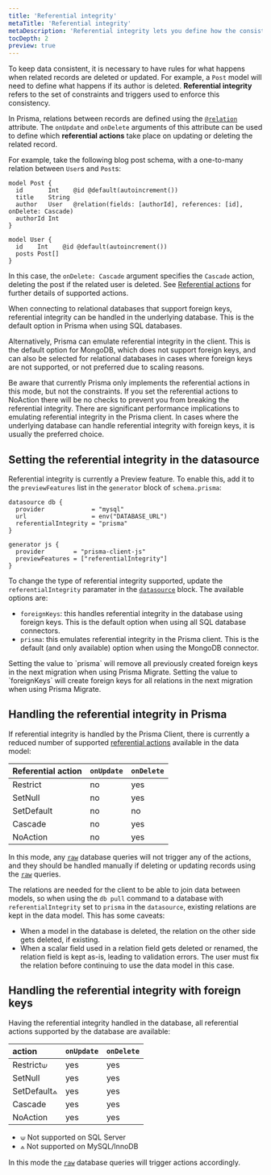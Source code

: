 ```yaml
---
title: 'Referential integrity'
metaTitle: 'Referential integrity'
metaDescription: 'Referential integrity lets you define how the consistency of relations is handled.'
tocDepth: 2
preview: true
---
```


<TopBlock>

To keep data consistent, it is necessary to have rules for what happens when related records are deleted or updated. For example, a `Post` model will need to define what happens if its author is deleted. **Referential integrity** refers to the set of constraints and triggers used to enforce this consistency.

In Prisma, relations between records are defined using the [`@relation`](/reference/api-reference/prisma-schema-reference#relation) attribute. The `onUpdate` and `onDelete` arguments of this attribute can be used to define which **referential actions** take place on updating or deleting the related record.

For example, take the following blog post schema, with a one-to-many relation between `User`s and `Post`s:

```prisma file=schema.prisma highlight=4;normal
model Post {
  id       Int    @id @default(autoincrement())
  title    String
  author   User   @relation(fields: [authorId], references: [id], onDelete: Cascade)
  authorId Int
}

model User {
  id    Int    @id @default(autoincrement())
  posts Post[]
}
```

In this case, the `onDelete: Cascade` argument specifies the `Cascade` action, deleting the post if the related user is deleted. See [Referential actions](/concepts/components/prisma-schema/relations/referential-actions) for further details of supported actions.

When connecting to relational databases that support foreign keys, referential integrity can be handled in the underlying database. This is the default option in Prisma when using SQL databases.

Alternatively, Prisma can emulate referential integrity in the client. This is the default option for MongoDB, which does not support foreign keys, and can also be selected for relational databases in cases where foreign keys are not supported, or not preferred due to scaling reasons.

<Admonition type="warning">
  Be aware that currently Prisma only implements the referential actions in this
  mode, but not the constraints. If you set the referential actions to NoAction
  there will be no checks to prevent you from breaking the referential
  integrity.
</Admonition>

<Admonition type="warning">
  There are significant performance implications to emulating referential
  integrity in the Prisma client. In cases where the underlying database can
  handle referential integrity with foreign keys, it is usually the preferred
  choice.
</Admonition>

</TopBlock>

## Setting the referential integrity in the datasource

Referential integrity is currently a Preview feature. To enable this, add it to the `previewFeatures` list in the `generator` block of `schema.prisma`:

```prisma file=schema.prisma
datasource db {
  provider             = "mysql"
  url                  = env("DATABASE_URL")
  referentialIntegrity = "prisma"
}

generator js {
  provider        = "prisma-client-js"
  previewFeatures = ["referentialIntegrity"]
}
```

To change the type of referential integrity supported, update the `referentialIntegrity` paramater in the [`datasource`](/reference/api-reference/prisma-schema-reference#datasource) block. The available options are:

- `foreignKeys`: this handles referential integrity in the database using foreign keys. This is the default option when using all SQL database connectors.
- `prisma`: this emulates referential integrity in the Prisma client. This is the default (and only available) option when using the MongoDB connector.

<Admonition type="warning">
  Setting the value to `prisma` will remove all previously created foreign keys
  in the next migration when using Prisma Migrate. Setting the value to
  `foreignKeys` will create foreign keys for all relations in the next migration
  when using Prisma Migrate.
</Admonition>

## Handling the referential integrity in Prisma

If referential integrity is handled by the Prisma Client, there is currently a reduced number of supported [referential actions](/concepts/components/prisma-schema/relations/referential-actions) available in the data model:

| Referential action | `onUpdate` | `onDelete` |
| :----------------- | :--------- | :--------- |
| Restrict           | no         | yes        |
| SetNull            | no         | yes        |
| SetDefault         | no         | no         |
| Cascade            | no         | yes        |
| NoAction           | no         | yes        |

In this mode, any [`raw`](https://www.prisma.io/docs/concepts/components/prisma-client/raw-database-access) database queries will not trigger any of the actions, and they should be handled manually if deleting or updating records using the [`raw`](https://www.prisma.io/docs/concepts/components/prisma-client/raw-database-access) queries.

The relations are needed for the client to be able to join data between models, so when using the `db pull` command to a database with `referentialIntegrity` set to `prisma` in the `datasource`, existing relations are kept in the data model. This has some caveats:

- When a model in the database is deleted, the relation on the other side gets deleted, if existing.
- When a scalar field used in a relation field gets deleted or renamed, the relation field is kept as-is, leading to validation errors. The user must fix the relation before continuing to use the data model in this case.

## Handling the referential integrity with foreign keys

Having the referential integrity handled in the database, all referential actions supported by the database are available:

| action      | `onUpdate` | `onDelete` |
| :---------- | :--------- | :--------- |
| Restrict⟒   | yes        | yes        |
| SetNull     | yes        | yes        |
| SetDefault⟑ | yes        | yes        |
| Cascade     | yes        | yes        |
| NoAction    | yes        | yes        |

- ⟒ Not supported on SQL Server
- ⟑ Not supported on MySQL/InnoDB

In this mode the [`raw`](https://www.prisma.io/docs/concepts/components/prisma-client/raw-database-access) database queries will trigger actions accordingly.
